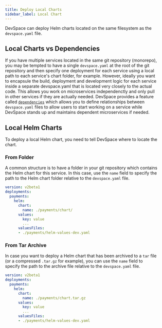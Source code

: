 ```yaml
---
title: Deploy Local Charts
sidebar_label: Local Chart
---
```


DevSpace can deploy Helm charts located on the same filesystem as the `devspace.yaml` file.


## Local Charts vs Dependencies
If you have multiple services located in the same git repository (monorepo), you may be tempted to have a single `devspace.yaml` at the root of the git repository and then specify one deployment for each service using a local path to each service's chart folder, for example. However, ideally you want to encapsule the build, deployment and development logic for each service inside a separate devspace.yaml that is located very closely to the actual code. This allows you work on microservices independenctly and only pull in other services if they are actually needed. DevSpace provides a feature called [`dependencies`](../../../dependencies/README.mdx) which allows you to define relationships between `devspace.yaml` files to allow users to start working on a service while DevSpace stands up and maintains dependent microservices if needed.


## Local Helm Charts
To deploy a local Helm chart, you need to tell DevSpace where to locate the chart.

### From Folder
A common structure is to have a folder in your git repository which contains the Helm chart for this service. In this case, use the `name` field to specify the path to the Helm chart folder relative to the `devspace.yaml` file.

```yaml title=devspace.yaml
version: v2beta1
deployments:
  payments:
    helm:
      chart:
        name: ./payments/chart/
      values:
        key: value
        ...
      valuesFiles:
      - ./payments/helm-values-dev.yaml
```

### From Tar Archive
In case you want to deploy a Helm chart that has been archived to a `tar` file (or a compressed `.tar.gz` for example), you can use the `name` field to specify the path to the archive file relative to the `devspace.yaml` file.

```yaml title=devspace.yaml
version: v2beta1
deployments:
  payments:
    helm:
      chart:
        name: ./payments/chart.tar.gz
      values:
        key: value
        ...
      valuesFiles:
      - ./payments/helm-values-dev.yaml
```
